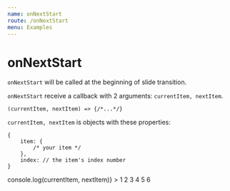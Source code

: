 ```yaml
---
name: onNextStart
route: /onNextStart
menu: Examples
---
```



# onNextStart

`onNextStart` will be called at the beginning of slide transition.

`onNextStart` receive a callback with 2 arguments: `currentItem, nextItem`.


```
(currentItem, nextItem) => {/*...*/}
```

`currentItem, nextItem` is objects with these properties:

```
{
    item: {
        /* your item */
    },
    index: // the item's index number 
}
```


<Playground >
    <Carousel 
        onNextStart={(currentItem, nextItem) => console.log(currentItem, nextItem)}
    >
    <Item someProp="cool1">1</Item>
    <Item someProp="cool2">2</Item>
    <Item someProp="cool3">3</Item>
    <Item someProp="cool4">4</Item>
    <Item someProp="cool5">5</Item>
    <Item someProp="cool6">6</Item>
    </Carousel>
</Playground>
